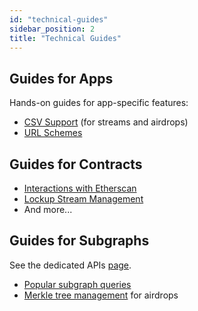 ```yaml
---
id: "technical-guides"
sidebar_position: 2
title: "Technical Guides"
---
```


## Guides for Apps

Hands-on guides for app-specific features:

- [CSV Support](/apps/guides/csv-support) (for streams and airdrops)
- [URL Schemes](/apps/guides/url-schemes)

## Guides for Contracts

- [Interactions with Etherscan](/guides/lockup/etherscan)
- [Lockup Stream Management](/guides/lockup/examples/stream-management/withdraw)
- And more...

## Guides for Subgraphs

See the dedicated APIs [page](/api/overview).

- [Popular subgraph queries](/api/lockup/the-graph/queries)
- [Merkle tree management](/api/airdrops/merkle-api/examples) for airdrops
